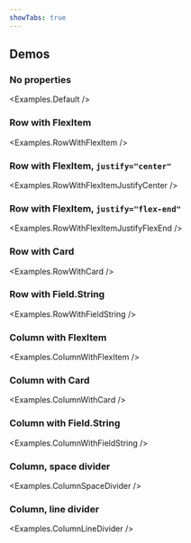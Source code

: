 ```yaml
---
showTabs: true
---
```



## Demos

### No properties

<Examples.Default />

### Row with FlexItem

<Examples.RowWithFlexItem />

### Row with FlexItem, `justify="center"`

<Examples.RowWithFlexItemJustifyCenter />

### Row with FlexItem, `justify="flex-end"`

<Examples.RowWithFlexItemJustifyFlexEnd />

### Row with Card

<Examples.RowWithCard />

### Row with Field.String

<Examples.RowWithFieldString />

### Column with FlexItem

<Examples.ColumnWithFlexItem />

### Column with Card

<Examples.ColumnWithCard />

### Column with Field.String

<Examples.ColumnWithFieldString />

### Column, space divider

<Examples.ColumnSpaceDivider />

### Column, line divider

<Examples.ColumnLineDivider />
